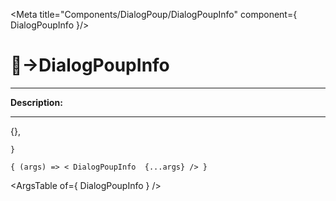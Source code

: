 
<Meta title="Components/DialogPoup/DialogPoupInfo" component={ DialogPoupInfo }/>

# 🔘→DialogPoupInfo
_________

__Description:__

<!-- digite aqui a descrição -->
_________

<Canvas>
  <Story
    name="DialogPoupInfo"
    args={
      title:'Aviso',
      isOpen:{true},
      onRequestClose: () => {},

    }
  >
    { (args) => < DialogPoupInfo  {...args} /> }
  </Story>
</Canvas>

<ArgsTable of={ DialogPoupInfo } />
